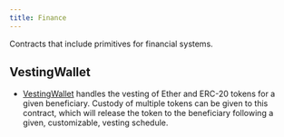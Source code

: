 ```yaml
---
title: Finance
---
```


Contracts that include primitives for financial systems.

## VestingWallet
* [VestingWallet](/contracts-stylus/0.2.0/vesting-wallet) handles the vesting of Ether and ERC-20
  tokens for a given beneficiary. Custody of multiple tokens can be given to this
  contract, which will release the token to the beneficiary following a given,
  customizable, vesting schedule.
